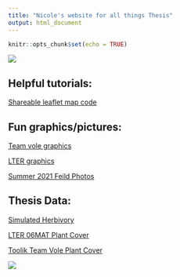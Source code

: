 ```yaml
---
title: "Nicole's website for all things Thesis"
output: html_document
---
```


```r
knitr::opts_chunk$set(echo = TRUE)
```


<img src="Images/TheBoys_HerbivoryTransect.jpg" class="center">


## Helpful tutorials:  

[Shareable leaflet map code](Rmd/Sharable-map-code.Rmd)    

## Fun graphics/pictures:  

[Team vole graphics](Rmd/Team_vole_graphics.Rmd)  

[LTER graphics](Rmd/LTER_graphics.Rmd)  

[Summer 2021 Feild Photos](Rmd/summer_2021_feild_photos.Rmd)

## Thesis Data:  

[Simulated Herbivory](Rmd/Simulated_Herbivory.Rmd)  

[LTER 06MAT Plant Cover](Rmd/LTER_06MAT_cover_thesis.Rmd)

[Toolik Team Vole Plant Cover](Rmd/Team_Vole_cover.Rmd)

<img src="Images/mountains.png" class="center">